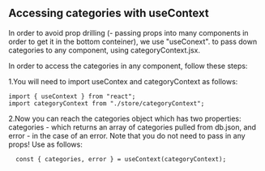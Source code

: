 ## Accessing categories with useContext

In order to avoid prop drilling (- passing props into many components in order to get it in the bottom conteiner), we use "useConext".
to pass down categories to any component, using categoryContext.jsx.

In order to access the categories in any component, follow these steps:

1.You will need to import useContex and categoryContext as follows:

```
import { useContext } from "react";
import categoryContext from "./store/categoryContext";

```

2.Now you can reach the categories object which has two properties: categories - which returns an array of categories pulled from db.json, and error - in the case of an error.
Note that you do not need to pass in any props!
Use as follows:

```
  const { categories, error } = useContext(categoryContext);

```
